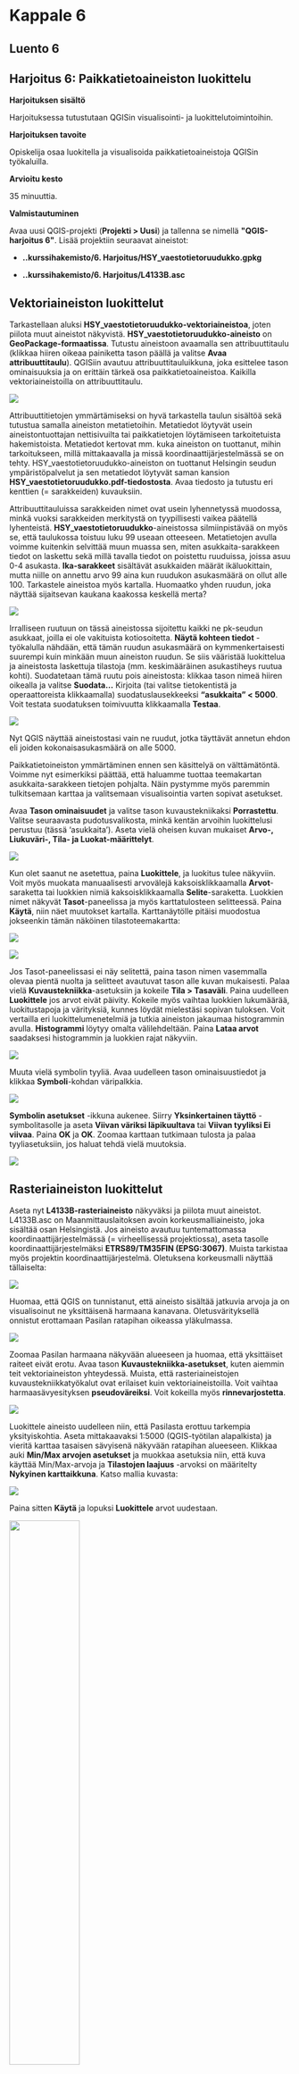 # Kappale 6

## Luento 6


## Harjoitus 6: Paikkatietoaineiston luokittelu

**Harjoituksen sisältö**

Harjoituksessa tutustutaan QGISin visualisointi- ja luokittelutoimintoihin.

**Harjoituksen tavoite**

Opiskelija osaa luokitella ja visualisoida paikkatietoaineistoja QGISin työkaluilla.

**Arvioitu kesto**

35 minuuttia.

**Valmistautuminen**

Avaa uusi QGIS-projekti (**Projekti \> Uusi**) ja tallenna se nimellä **\"QGIS-harjoitus 6\"**. Lisää projektiin seuraavat aineistot:

-   **..kurssihakemisto/6. Harjoitus/HSY_vaestotietoruudukko.gpkg**

-   **..kurssihakemisto/6. Harjoitus/L4133B.asc**

## Vektoriaineiston luokittelut

Tarkastellaan aluksi **HSY_vaestotietoruudukko-vektoriaineistoa**, joten piilota muut aineistot näkyvistä. **HSY_vaestotietoruudukko-aineisto** on **GeoPackage-formaatissa**. Tutustu aineistoon avaamalla sen attribuuttitaulu (klikkaa hiiren oikeaa painiketta tason päällä ja valitse **Avaa attribuuttitaulu**). QGISiin avautuu attribuuttitauluikkuna, joka esittelee tason ominaisuuksia ja on erittäin tärkeä osa paikkatietoaineistoa. Kaikilla vektoriaineistoilla on attribuuttitaulu.

![](img/harjoitus_6/image1.png)

Attribuuttitietojen ymmärtämiseksi on hyvä tarkastella taulun sisältöä sekä tutustua samalla aineiston metatietoihin. Metatiedot löytyvät usein aineistontuottajan nettisivuilta tai paikkatietojen löytämiseen tarkoitetuista hakemistoista. Metatiedot kertovat mm. kuka aineiston on tuottanut, mihin tarkoitukseen, millä mittakaavalla ja missä koordinaattijärjestelmässä se on tehty. HSY_vaestotietoruudukko-aineiston on tuottanut Helsingin seudun ympäristöpalvelut ja sen metatiedot löytyvät saman kansion **HSY_vaestotietoruudukko.pdf-tiedostosta**. Avaa tiedosto ja tutustu eri kenttien (= sarakkeiden) kuvauksiin.

Attribuuttitauluissa sarakkeiden nimet ovat usein lyhennetyssä muodossa, minkä vuoksi sarakkeiden merkitystä on tyypillisesti vaikea päätellä lyhenteistä. **HSY_vaestotietoruudukko**-aineistossa silmiinpistävää on myös se, että taulukossa toistuu luku 99 useaan otteeseen. Metatietojen avulla voimme kuitenkin selvittää muun muassa sen, miten asukkaita-sarakkeen tiedot on laskettu sekä millä tavalla tiedot on poistettu ruuduissa, joissa asuu 0-4 asukasta. **Ika-sarakkeet** sisältävät asukkaiden määrät ikäluokittain, mutta niille on annettu arvo 99 aina kun ruudukon asukasmäärä on ollut alle 100. Tarkastele aineistoa myös kartalla. Huomaatko yhden ruudun, joka näyttää sijaitsevan kaukana kaakossa keskellä merta?

![](img/harjoitus_6/image2.png)

Irralliseen ruutuun on tässä aineistossa sijoitettu kaikki ne pk-seudun asukkaat, joilla ei ole vakituista kotiosoitetta. **Näytä kohteen tiedot** -työkalulla nähdään, että tämän ruudun asukasmäärä on kymmenkertaisesti suurempi kuin minkään muun aineiston ruudun. Se siis vääristää luokittelua ja aineistosta laskettuja tilastoja (mm. keskimääräinen asukastiheys ruutua kohti). Suodatetaan tämä ruutu pois aineistosta: klikkaa tason nimeä hiiren oikealla ja valitse **Suodata...** Kirjoita (tai valitse tietokentistä ja operaattoreista klikkaamalla) suodatuslausekkeeksi **"asukkaita" \< 5000**. Voit testata suodatuksen toimivuutta klikkaamalla **Testaa**.

![](img/harjoitus_6/image3.png)

Nyt QGIS näyttää aineistostasi vain ne ruudut, jotka täyttävät annetun ehdon eli joiden kokonaisasukasmäärä on alle 5000.

Paikkatietoineiston ymmärtäminen ennen sen käsittelyä on välttämätöntä. Voimme nyt esimerkiksi päättää, että haluamme tuottaa teemakartan asukkaita-sarakkeen tietojen pohjalta. Näin pystymme myös paremmin tulkitsemaan karttaa ja valitsemaan visualisointia varten sopivat asetukset.

Avaa **Tason ominaisuudet** ja valitse tason kuvaustekniikaksi **Porrastettu**. Valitse seuraavasta pudotusvalikosta, minkä kentän arvoihin luokittelusi perustuu (tässä 'asukkaita'). Aseta vielä oheisen kuvan mukaiset **Arvo-, Liukuväri-, Tila- ja Luokat-määrittelyt**.

![](img/harjoitus_6/image4.png)

Kun olet saanut ne asetettua, paina **Luokittele**, ja luokitus tulee näkyviin. Voit myös muokata manuaalisesti arvovälejä kaksoisklikkaamalla **Arvot**-saraketta tai luokkien nimiä kaksoisklikkaamalla **Selite**-saraketta. Luokkien nimet näkyvät **Tasot**-paneelissa ja myös karttatulosteen selitteessä. Paina **Käytä**, niin näet muutokset kartalla. Karttanäytölle pitäisi muodostua jokseenkin tämän näköinen tilastoteemakartta:

![](img/harjoitus_6/image5.png)

![](img/harjoitus_6/image6.png)

Jos Tasot-paneelissasi ei näy selitettä, paina tason nimen vasemmalla olevaa pientä nuolta ja selitteet avautuvat tason alle kuvan mukaisesti. Palaa vielä **Kuvaustekniikka**-asetuksiin ja kokeile **Tila \> Tasaväli**. Paina uudelleen **Luokittele** jos arvot eivät päivity. Kokeile myös vaihtaa luokkien lukumäärää, luokitustapoja ja värityksiä, kunnes löydät mielestäsi sopivan tuloksen. Voit vertailla eri luokittelumenetelmiä ja tutkia aineiston jakaumaa histogrammin avulla. **Histogrammi** löytyy omalta välilehdeltään. Paina **Lataa arvot** saadaksesi histogrammin ja luokkien rajat näkyviin.

![](img/harjoitus_6/image7.png)

Muuta vielä symbolin tyyliä. Avaa uudelleen tason ominaisuustiedot ja klikkaa **Symboli**-kohdan väripalkkia.

![](img/harjoitus_6/image8.png)

**Symbolin asetukset** -ikkuna aukenee. Siirry **Yksinkertainen täyttö** -symbolitasolle ja aseta **Viivan väriksi läpikuultava** tai **Viivan tyyliksi Ei viivaa**. Paina **OK** ja **OK**. Zoomaa karttaan tutkimaan tulosta ja palaa tyyliasetuksiin, jos haluat tehdä vielä muutoksia.

![](img/harjoitus_6/image9.png)

## Rasteriaineiston luokittelut

Aseta nyt **L4133B-rasteriaineisto** näkyväksi ja piilota muut aineistot. L4133B.asc on Maanmittauslaitoksen avoin korkeusmalliaineisto, joka sisältää osan Helsingistä. Jos aineisto avautuu tuntemattomassa koordinaattijärjestelmässä (= virheellisessä projektiossa), aseta tasolle koordinaattijärjestelmäksi **ETRS89/TM35FIN (EPSG:3067)**. Muista tarkistaa myös projektin koordinaattijärjestelmä. Oletuksena korkeusmalli näyttää tällaiselta:

![](img/harjoitus_6/image10.png)

Huomaa, että QGIS on tunnistanut, että aineisto sisältää jatkuvia arvoja ja on visualisoinut ne yksittäisenä harmaana kanavana. Oletusvärityksellä onnistut erottamaan Pasilan ratapihan oikeassa yläkulmassa.

![](img/harjoitus_6/image11.png)

Zoomaa Pasilan harmaana näkyvään alueeseen ja huomaa, että yksittäiset raiteet eivät erotu. Avaa tason **Kuvaustekniikka-asetukset**, kuten aiemmin teit vektoriaineiston yhteydessä. Muista, että rasteriaineistojen kuvaustekniikkatyökalut ovat erilaiset kuin vektoriaineistoilla. Voit vaihtaa harmaasävyesityksen **pseudoväreiksi**. Voit kokeilla myös **rinnevarjostetta**.

![](img/harjoitus_6/image12.png)

Luokittele aineisto uudelleen niin, että Pasilasta erottuu tarkempia yksityiskohtia. Aseta mittakaavaksi 1:5000 (QGIS-työtilan alapalkista) ja vieritä karttaa tasaisen sävyisenä näkyvään ratapihan alueeseen. Klikkaa auki **Min/Max arvojen asetukset** ja muokkaa asetuksia niin, että kuva käyttää Min/Max-arvoja ja **Tilastojen laajuus** -arvoksi on määritelty **Nykyinen karttaikkuna**. Katso mallia kuvasta:

![](img/harjoitus_6/image13.png)

Paina sitten **Käytä** ja lopuksi **Luokittele** arvot uudestaan.

![](img/harjoitus_6/image14.png){width="50%"} ![](img/harjoitus_6/image15.png){width="50%"}

Vasemmanpuoleisessa kuvassa on ratapihan alue pseudoväreillä esitettynä. Oikeanpuoleisessa kuvassa on sama alue sen jälkeen, kun väriliukuma on luokiteltu uudelleen näkyvän karttaikkunan alueen Min/Max-arvojen mukaisesti. Voit myös testata **Tila**-kohdasta eri jaottelumuotoja. Kvanttiili-valinnassa muodot näkyvät yksivärisenäkin vielä voimakkaammin.

Kun olet valmis, tallenna projektitiedosto kurssihakemistoon pikanäppäimellä **CTRL + T** tai päävalikosta **Projekti \> Tallenna**.

::: hint-box
**Psst! Koulutuksen jälkeen saat henkilökohtaista tukea Gispon tukipalvelusta. Lähetä kysymyksesi tai kommenttisi osoitteeseen [tuki\@gispo.fi](mailto:tuki@gispo.fi){.email}!**
:::

## Testaa tietosi...

